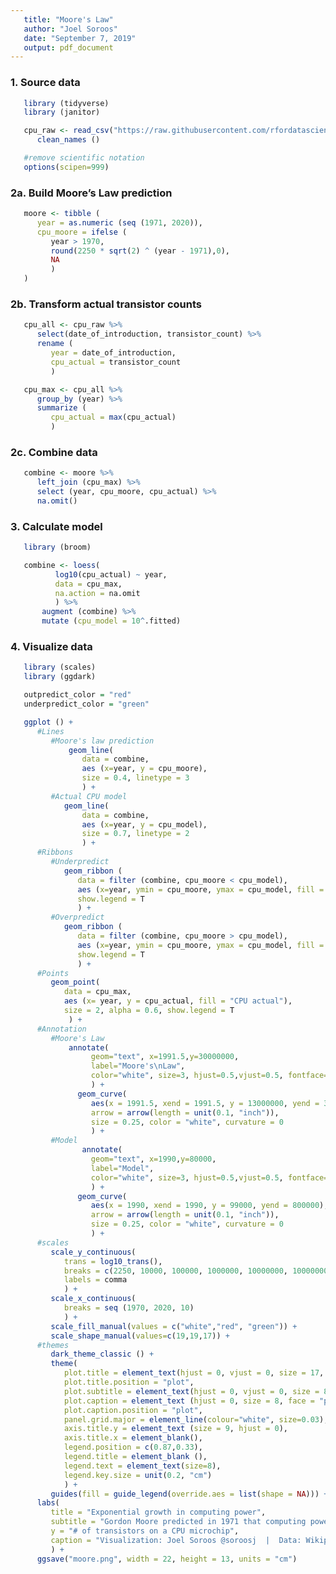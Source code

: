 ```yaml
---
   title: "Moore's Law"
   author: "Joel Soroos"
   date: "September 7, 2019"
   output: pdf_document
---
```



### 1. Source data
```r

   library (tidyverse)
   library (janitor) 

   cpu_raw <- read_csv("https://raw.githubusercontent.com/rfordatascience/tidytuesday/master/data/2019/2019-09-03/cpu.csv") %>%
      clean_names ()

   #remove scientific notation 
   options(scipen=999)
```
   

### 2a.  Build Moore's Law prediction
```r

   moore <- tibble (
      year = as.numeric (seq (1971, 2020)),
      cpu_moore = ifelse (
         year > 1970, 
         round(2250 * sqrt(2) ^ (year - 1971),0),
         NA
         )
   )
```


### 2b.  Transform actual transistor counts
```r

   cpu_all <- cpu_raw %>%
      select(date_of_introduction, transistor_count) %>%
      rename (
         year = date_of_introduction,
         cpu_actual = transistor_count
         )

   cpu_max <- cpu_all %>%
      group_by (year) %>%
      summarize (
         cpu_actual = max(cpu_actual)
         )
```


### 2c.  Combine data
```r
   
   combine <- moore %>%
      left_join (cpu_max) %>%
      select (year, cpu_moore, cpu_actual) %>%
      na.omit()
```


### 3.  Calculate model
```r

   library (broom)

   combine <- loess(		    
          log10(cpu_actual) ~ year,		   
          data = cpu_max,		       
          na.action = na.omit
          ) %>%		
       augment (combine) %>%
       mutate (cpu_model = 10^.fitted)
```


### 4. Visualize data
```r

   library (scales)
   library (ggdark)

   outpredict_color = "red"
   underpredict_color = "green"

   ggplot () +
      #Lines
         #Moore's law prediction
             geom_line(
                data = combine,
                aes (x=year, y = cpu_moore),
                size = 0.4, linetype = 3
                ) +
         #Actual CPU model
            geom_line(
                data = combine,
                aes (x=year, y = cpu_model),
                size = 0.7, linetype = 2
                ) + 
      #Ribbons
         #Underpredict
            geom_ribbon (
               data = filter (combine, cpu_moore < cpu_model),
               aes (x=year, ymin = cpu_moore, ymax = cpu_model, fill = "Model fit > Moore's Law"),
               show.legend = T
               ) +
         #Overpredict
            geom_ribbon (
               data = filter (combine, cpu_moore > cpu_model),
               aes (x=year, ymin = cpu_moore, ymax = cpu_model, fill = "Model fit < Moore's Law"),
               show.legend = T
               ) +
      #Points
         geom_point(
            data = cpu_max,
            aes (x= year, y = cpu_actual, fill = "CPU actual"),
            size = 2, alpha = 0.6, show.legend = T
             ) +
      #Annotation
         #Moore's Law
             annotate(
                  geom="text", x=1991.5,y=30000000,
                  label="Moore's\nLaw", 
                  color="white", size=3, hjust=0.5,vjust=0.5, fontface="bold"
                  ) +
               geom_curve(
                  aes(x = 1991.5, xend = 1991.5, y = 13000000, yend = 3000000),
                  arrow = arrow(length = unit(0.1, "inch")),
                  size = 0.25, color = "white", curvature = 0  
                  ) +   
         #Model
                annotate(
                  geom="text", x=1990,y=80000,
                  label="Model", 
                  color="white", size=3, hjust=0.5,vjust=0.5, fontface="bold"
                  ) +
               geom_curve(
                  aes(x = 1990, xend = 1990, y = 99000, yend = 800000),
                  arrow = arrow(length = unit(0.1, "inch")),
                  size = 0.25, color = "white", curvature = 0  
                  ) +   
      #scales
         scale_y_continuous(
            trans = log10_trans(),
            breaks = c(2250, 10000, 100000, 1000000, 10000000, 100000000, 1000000000, 10000000000, 100000000000),
            labels = comma
            ) +
         scale_x_continuous(
            breaks = seq (1970, 2020, 10)
            ) +
         scale_fill_manual(values = c("white","red", "green")) +
         scale_shape_manual(values=c(19,19,17)) +
      #themes
         dark_theme_classic () +
         theme(
            plot.title = element_text(hjust = 0, vjust = 0, size = 17, face = "bold", margin = margin (0,0,7,0)),
            plot.title.position = "plot",
            plot.subtitle = element_text(hjust = 0, vjust = 0, size = 8, face = "bold", margin = margin (0,0,30,0)),
            plot.caption = element_text (hjust = 0, size = 8, face = "plain", margin = margin (15,0,0,0), color="#6D7C83"),
            plot.caption.position = "plot",
            panel.grid.major = element_line(colour="white", size=0.03),
            axis.title.y = element_text (size = 9, hjust = 0),
            axis.title.x = element_blank(),
            legend.position = c(0.87,0.33),
            legend.title = element_blank (),
            legend.text = element_text(size=8),
            legend.key.size = unit(0.2, "cm")
            ) +
         guides(fill = guide_legend(override.aes = list(shape = NA))) +
      labs(
         title = "Exponential growth in computing power",
         subtitle = "Gordon Moore predicted in 1971 that computing power would double approximately every 2 years (Moore's Law).\nOver the next 38 years he has been correct - slightly below through 2000, slightly above from 2001-2012 and slightly trailing more recently.",
         y = "# of transistors on a CPU microchip",
         caption = "Visualization: Joel Soroos @soroosj  |  Data: Wikipedia via R4DS Tidy Tuesday"
         ) +
      ggsave("moore.png", width = 22, height = 13, units = "cm")
```